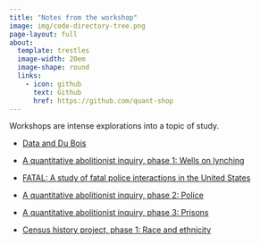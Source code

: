 ```yaml
---
title: "Notes from the workshop"
image: img/code-directory-tree.png
page-layout: full
about:
  template: trestles
  image-width: 20em
  image-shape: round
  links:
    - icon: github
      text: Github
      href: https://github.com/quant-shop
---
```


Workshops are intense explorations into a topic of study.

- [Data and Du Bois](https:quant-shop.github.io/dubois-infographics){.external target="_blank"}

- [A quantitative abolitionist inquiry, phase 1: Wells on lynching](https:quant-shop.github.io/red-record){.external target="_blank"}

- [FATAL: A study of fatal police interactions in the United States](https://quant-shop.github.io/fatalv2){.external target="_blank"}

- [A quantitative abolitionist inquiry, phase 2: Police](https:quant-shop.github.io/police){.external target="_blank"}

- [A quantitative abolitionist inquiry, phase 3: Prisons](https:quant-shop.github.io/prisons){.external target="_blank"}

- [Census history project, phase 1: Race and ethnicity](https://quant-shop.github.io/census-race/){.external target="_blank"}